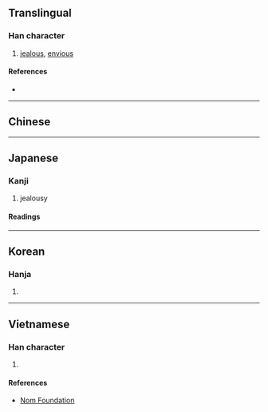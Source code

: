 {{also|妒}}
{{character info/new}}
==Translingual==

===Han character===
{{Han char|rn=38|rad=女|as=05|sn=8|four=|canj=VMR|ids=⿰女石}}

# [[jealous]], [[envious]]

====References====
* {{Han ref|kx=0257.120|dkj=06121|dj=0522.080|hdz=21035.100|uh=59AC|ud=22956}}

----

==Chinese==
{{zh-see|妒|v}}

----

==Japanese==

===Kanji===
{{ja-kanji|grade=|rs=女05}}

# jealousy

====Readings====
{{ja-readings
|on=と
|kun=ねた-む
}}

----

==Korean==

===Hanja===
{{ko-hanja|hangeul=투|rv=tu|mr=t'u}}

# {{defn|lang=ko|sort=女05}}

----

==Vietnamese==

===Han character===
{{vi-hantu|[[đó]], [[đố]], [[đủ]], [[đo]], [[đú]]|rs=女05}}

# {{defn|lang=vi|sort=女05}}

====References====
* [http://nomfoundation.org/common/nom_details.php?codepoint=59ac Nom Foundation]